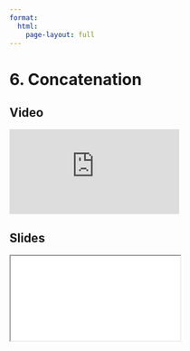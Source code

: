 ```yaml
---
format:
  html:
    page-layout: full
---
```


# 6. Concatenation

::: {.panel-tabset .nav-pills}

## Video

<iframe
    class="video"
    src="https://www.youtube.com/embed/WCWi1R2CQsY?start=3833&end=4232&rel=0" 
    title="Module 3 Video - Concatenation"
    frameborder="0"
    allow="accelerometer; autoplay; clipboard-write; encrypted-media; gyroscope; picture-in-picture"
    allowfullscreen
></iframe>

## Slides

<iframe
    class="slide-deck"
    src="slides/module3_17.html"
></iframe>

:::
